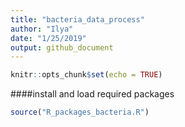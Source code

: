 ```yaml
---
title: "bacteria_data_process"
author: "Ilya"
date: "1/25/2019"
output: github_document
---
```


```r
knitr::opts_chunk$set(echo = TRUE)
```

####install and load required packages
```r
source("R_packages_bacteria.R")
```
